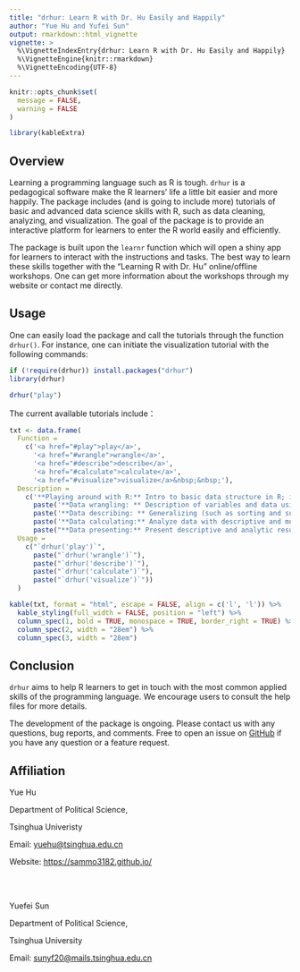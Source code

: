 ```yaml
---
title: "drhur: Learn R with Dr. Hu Easily and Happily"
author: "Yue Hu and Yufei Sun"
output: rmarkdown::html_vignette
vignette: >
  %\VignetteIndexEntry{drhur: Learn R with Dr. Hu Easily and Happily}
  %\VignetteEngine{knitr::rmarkdown}
  %\VignetteEncoding{UTF-8}
---
```

```r
knitr::opts_chunk$set(
  message = FALSE,
  warning = FALSE
)

library(kableExtra)
```

## Overview

Learning a programming language such as R is tough.
`drhur` is a pedagogical software make the R learners' life a little bit easier and more happily. 
The package includes (and is going to include more) tutorials of basic and advanced data science skills with R, such as data cleaning, analyzing, and visualization. 
The goal of the package is to provide an interactive platform for learners to enter the R world easily and efficiently. 

The package is built upon the `learnr` function which will open a shiny app for learners to interact with the instructions and tasks. 
The best way to learn these skills together with the "Learning R with Dr. Hu" online/offline workshops.
One can get more information about the workshops through my website or contact me directly.

## Usage

One can easily load the package and call the tutorials through the function `drhur()`.
For instance, one can initiate the visualization tutorial with the following commands:

```r
if (!require(drhur)) install.packages("drhur")
library(drhur)

drhur("play")

```


The current available tutorials include：

```r
txt <- data.frame(
  Function = 
    c('<a href="#play">play</a>',
      '<a href="#wrangle">wrangle</a>',
      '<a href="#describe">describe</a>',
      '<a href="#calculate">calculate</a>',
      '<a href="#visualize">visualize</a>&nbsp;&nbsp;'),
  Description = 
    c('**Playing around with R:** Intro to basic data structure in R; inputting, outputting, and creating data.',
      paste('**Data wrangling: ** Description of variables and data using characters and visualizations.'),
      paste('**Data describing: ** Generalizing (such as sorting and summarizing) and extracting (selecting or adjusting certain columns or rows) data frames.'),
      paste('**Data calculating:** Analyze data with descriptive and multivariate tools and diagnoses.'),
      paste("**Data presenting:** Present descriptive and analytic results with 'ggplot2'")),
  Usage = 
    c("`drhur('play')`",
      paste("`drhur('wrangle')`"),
      paste("`drhur('describe')`"),
      paste("`drhur('calculate')`"),
      paste("`drhur('visualize')`"))
  )

kable(txt, format = "html", escape = FALSE, align = c('l', 'l')) %>%
  kable_styling(full_width = FALSE, position = "left") %>%
  column_spec(1, bold = TRUE, monospace = TRUE, border_right = TRUE) %>%
  column_spec(2, width = "28em") %>%
  column_spec(3, width = "28em")
```

## Conclusion

`drhur` aims to help R learners to get in touch with the most common applied skills of the programming language. We encourage users to consult the help files for more details. 

The development of the package is ongoing. Please contact us with any questions, bug reports, and comments. Free to open an issue on [GitHub](https://github.com/sammo3182/drhur/issues) if you have any question or a feature request.

## Affiliation

Yue Hu

Department of Political Science,

Tsinghua Univeristy

Email: <yuehu@tsinghua.edu.cn>

Website: <https://sammo3182.github.io/>

<br></br>

Yuefei Sun

Department of Political Science,

Tsinghua University

Email: <sunyf20@mails.tsinghua.edu.cn>

